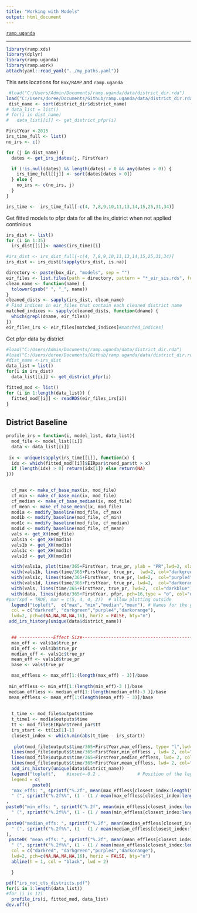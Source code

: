 ```yaml
---
title: "Working with Models"
output: html_document
---
```


[`ramp.uganda`](../index.html)

***


```r
library(ramp.xds)
library(dplyr)
library(ramp.uganda)
library(ramp.work)
attach(yaml::read_yaml("../my_paths.yaml")) 
``` 

This sets locations for `Box/RAMP` and `ramp.uganda` 
```r
 #load("C:/Users/Admin/Documents/ramp.uganda/data/district_dir.rda")
load("C:/Users/doree/Documents/Github/ramp.uganda/data/district_dir.rda")
 dist_name <- sort(district_dir$district_name)
# data_list = list()
# for(i in dist_name)
#   data_list[[i]] <- get_district_pfpr(i)
```


```r

FirstYear <-2015
irs_time_full <- list()
no_irs <- c()

for (j in dist_name) {
  dates <- get_irs_jdates(j, FirstYear)

  if (!is.null(dates) && length(dates) > 0 && any(dates > 0)) {
    irs_time_full[[j]] <- sort(dates[dates > 0])
  } else {
    no_irs <- c(no_irs, j)
  }
}

irs_time <-  irs_time_full[-c(4, 7,8,9,10,11,13,14,15,25,31,34)]
```
Get fitted models to pfpr data for all the irs_district when not applied continious

```r
irs_dist <- list()
for (i in 1:35)
  irs_dist[[i]]<- names(irs_time)[i]

#irs_dist <- irs_dist_full[-c(4, 7,8,9,10,11,13,14,15,25,31,34)]
irs_dist <- irs_dist[!sapply(irs_dist, is.na)]
```

```r
directory <- paste(box_dir, "models", sep = "") 
eir_files <- list.files(path = directory, pattern = "*_eir_sis.rds", full.names = TRUE)
clean_name <- function(name) {
  tolower(gsub(" ", "_", name))
}
cleaned_dists <- sapply(irs_dist, clean_name)
# Find indices in eir_files that contain each cleaned district name
matched_indices <- sapply(cleaned_dists, function(dname) {
  which(grepl(dname, eir_files))
})
eir_files_irs <- eir_files[matched_indices]#matched_indices]
```


Get pfpr data by district 
```r
#load("C:/Users/Admin/Documents/ramp.uganda/data/district_dir.rda")
#load("C:/Users/doree/Documents/Github/ramp.uganda/data/district_dir.rda")
#dist_name <-irs_dist
data_list = list()
for(i in irs_dist)
  data_list[[i]] <- get_district_pfpr(i)
```


```r
fitted_mod <- list()
for (i in 1:length(data_list)) {
  fitted_mod[[i]] <- readRDS(eir_files_irs[i])
}
```



## District Baseline

```r
profile_irs = function(i, model_list, data_list){
  mod_file <- model_list[[i]]
  data <- data_list[[i]]
  
 ix <- unique(sapply(irs_time[[i]], function(x) {
  idx <- which(fitted_mod[[i]]$EIRpar$trend_par$tt > x)
  if (length(idx) > 0) return(idx[1]) else return(NA)
})) 

  
  cf_max <- make_cf_base_max(ix, mod_file)
  cf_min <- make_cf_base_min(ix, mod_file)
  cf_median <- make_cf_base_median(ix, mod_file)
  cf_mean <- make_cf_base_mean(ix, mod_file)
  mod1a <- modify_baseline(mod_file, cf_max) 
  mod1b <- modify_baseline(mod_file, cf_min) 
  mod1c <- modify_baseline(mod_file, cf_median) 
  mod1d <- modify_baseline(mod_file, cf_mean) 
  vals <- get_XH(mod_file)
  vals1a <- get_XH(mod1a)
  vals1b <- get_XH(mod1b)
  vals1c <- get_XH(mod1c)
  vals1d <- get_XH(mod1d)

  with(vals1a, plot(time/365+FirstYear, true_pr, ylab = "PR",lwd=2, xlab = "Time", main=unique(data$district_name), type = "l", ylim = c(0,1), col="darkred"))
  with(vals1b, lines(time/365+FirstYear, true_pr,  lwd=2, col="darkgreen"))
  with(vals1c, lines(time/365+FirstYear, true_pr, lwd=2,  col="purple4"))
  with(vals1d, lines(time/365+FirstYear, true_pr, lwd=2,  col="darkorange"))
  with(vals, lines(time/365+FirstYear, true_pr, lwd=2,  col="darkblue"))
  with(data, lines(jdate/365+FirstYear, pfpr, pch=16,type = "o", col="darkblue"))
#par(xpd = TRUE, mar = c(5, 4, 4, 2))  # allow plotting outside
  legend("topleft",  c("max", "min","median","mean"), # Names for the groups   , 
  col = c("darkred", "darkgreen","purple4","darkorange"),
  lwd=2, pch=c(NA,NA,NA,NA,16), horiz = FALSE, bty="n")      
 add_irs_history(unique(data$district_name))
     

  ## -------------Effect Size--------------------------------------------------------------------------
  max_eff <- vals1a$true_pr
  min_eff <- vals1b$true_pr
  median_eff <- vals1c$true_pr
  mean_eff <- vals1d$true_pr
  base <- vals$true_pr

  max_effless <- max_eff[1:(length(max_eff) - 3)]/base
 
 min_effless <- min_eff[1:(length(min_eff)-3 )]/base
 median_effless <- median_eff[1:(length(median_eff)-3 )]/base
 mean_effless <- mean_eff[1:(length(mean_eff) - 3)]/base
 
  
  t_time <- mod_file$outputs$time
  t_time1 <- mod1a$outputs$time
  tt <- mod_file$EIRpar$trend_par$tt
  irs_start <- tt[ix[1]-1]
  closest_index <- which.min(abs(t_time - irs_start))
  
   plot(mod_file$outputs$time/365+FirstYear,max_effless, type= "l",lwd= 2, col="darkred" , main=unique(data$district_name), xlab = "Time", ylab = "Effect Sizes", ylim = c(0, max(max_effless)) )
  lines(mod_file$outputs$time/365+FirstYear,min_effless , lwd= 2, col="darkgreen")
  lines(mod_file$outputs$time/365+FirstYear,median_effless, lwd= 2, col="purple4" )
  lines(mod_file$outputs$time/365+FirstYear,mean_effless, lwd= 2, col="darkorange" )
  add_irs_history(unique(data$district_name))
  legend("topleft",    #inset=-0.2 ,              # Position of the legend
  legend = c(
          paste0(
  "max_effs: ", sprintf("%.2f", mean(max_effless[closest_index:length(t_time)], na.rm = TRUE)),
  " (", sprintf("%.2f%%", (1 - (1 / mean(max_effless[closest_index:length(t_time)], na.rm = TRUE))) * 100)," reduction)")
,
paste0("min_effs: ", sprintf("%.2f", mean(min_effless[closest_index:length(t_time)], na.rm = TRUE)),
  " (", sprintf("%.2f%%", (1 - (1 / mean(min_effless[closest_index:length(t_time)], na.rm = TRUE))) * 100),")")
,
paste0("median_effs: ", sprintf("%.2f", mean(median_effless[closest_index:length(t_time)], na.rm = TRUE)),
  " (", sprintf("%.2f%%", (1 - (1 / mean(median_effless[closest_index:length(t_time)], na.rm = TRUE))) * 100),")"
),
 paste0( "mean_effs: ", sprintf("%.2f", mean(mean_effless[closest_index:length(t_time)], na.rm = TRUE)),
  " (", sprintf("%.2f%%", (1 - (1 / mean(mean_effless[closest_index:length(t_time)], na.rm = TRUE))) * 100),")")),
  col = c("darkred", "darkgreen","purple4","darkorange"),
  lwd=2, pch=c(NA,NA,NA,NA,16), horiz = FALSE, bty="n") 
  abline(h = 1, col = "black", lwd = 2)

  }

```

```r
pdf("irs_not_cts_districts.pdf")
for(i in 1:length(data_list))
#for (i in 17)
  profile_irs(i, fitted_mod, data_list)
dev.off()
```

